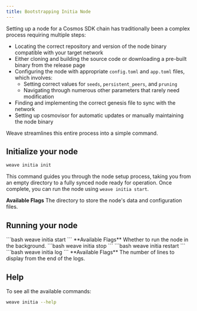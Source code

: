 ```yaml
---
title: Bootstrapping Initia Node
---
```


Setting up a node for a Cosmos SDK chain has traditionally been a complex process requiring multiple steps:
- Locating the correct repository and version of the node binary compatible with your target network
- Either cloning and building the source code or downloading a pre-built binary from the release page
- Configuring the node with appropriate `config.toml` and `app.toml` files, which involves:
    - Setting correct values for `seeds`, `persistent_peers`, and `pruning`
    - Navigating through numerous other parameters that rarely need modification
- Finding and implementing the correct genesis file to sync with the network
- Setting up cosmovisor for automatic updates or manually maintaining the node binary

Weave streamlines this entire process into a simple command.

## Initialize your node

```bash
weave initia init
```
This command guides you through the node setup process, taking you from an empty directory to a fully synced node ready for operation.
Once complete, you can run the node using `weave initia start`.

**Available Flags**
<ParamField path="--initia-dir" type="string" default="~/.initia">
  The directory to store the node's data and configuration files.
</ParamField>


## Running your node

<Tabs>
  <Tab title="Start">
    ```bash
    weave initia start
    ```
    **Available Flags**
    <ParamField path="--detach, -d" type="boolean" default="false">
      Whether to run the node in the background.
    </ParamField>
  </Tab>

  <Tab title="Stop">
    ```bash
    weave initia stop
    ```
  </Tab>

  <Tab title="Restart">
    ```bash
    weave initia restart
    ```
  </Tab>

  <Tab title="View logs">
    ```bash
    weave initia log
    ```
    **Available Flags**
    <ParamField path="-n" type="number" default="100">
      The number of lines to display from the end of the logs.
    </ParamField>
  </Tab>
</Tabs>

## Help

To see all the available commands: 
```bash
weave initia --help
```
